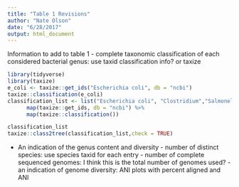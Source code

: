 ```yaml
---
title: "Table 1 Revisions"
author: "Nate Olson"
date: "6/28/2017"
output: html_document
---
```


Information to add to table 1
- complete taxonomic classification of each considered bacterial genus: use taxid classification info? or taxize
```r
library(tidyverse)
library(taxize)
e_coli <- taxize::get_ids("Escherichia coli", db = "ncbi")
taxize::classification(e_coli)
classification_list <- list("Escherichia coli", "Clostridium","Salmonella enterica","Bacillus","Francisella") %>% 
      map(taxize::get_ids, db = "ncbi") %>% 
      map(taxize::classification())


```

```r
classification_list
taxize::class2tree(classification_list,check = TRUE)
```   


- An indication of the genus content and diversity
      - number of distinct species: use species taxid for each entry
      - number of complete sequenced genomes: I think this is the total number of genomes used?
      - an indication of genome diversity: ANI plots with percent aligned and ANI

